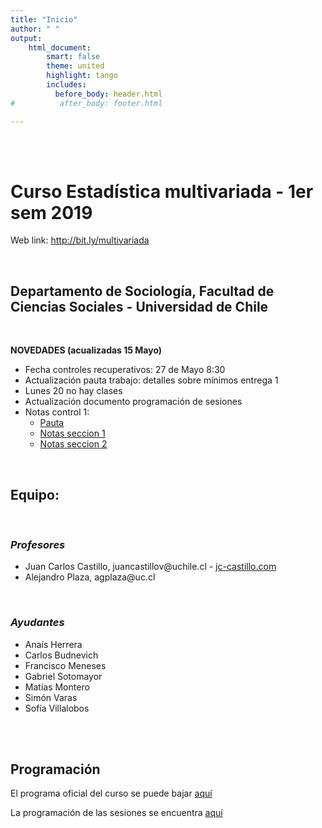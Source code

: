 ```yaml
---
title: "Inicio"
author: " "
output:
    html_document:
        smart: false
        theme: united
        highlight: tango
        includes:
          before_body: header.html
#          after_body: footer.html

---
```


<!---
Para rendir el sitio desde terminal R:
rmarkdown::render_site(encoding = 'UTF-8')
--->

<br/>
<br/>

# **Curso Estadística multivariada - 1er sem 2019**
Web link: [http://bit.ly/multivariada](http://bit.ly/multivariada)

<br/>

## **Departamento de Sociología, Facultad de Ciencias Sociales - Universidad de Chile**

<br/>

<div class="alert alert-info">
  <strong>NOVEDADES (acualizadas 15 Mayo)</strong>

  - Fecha controles recuperativos: 27 de Mayo 8:30
  - Actualización pauta trabajo: detalles sobre mínimos entrega 1
  - Lunes 20 no hay clases
  - Actualización documento programación de sesiones
  - Notas control 1:
    - [Pauta](documents/controles/Control1_pauta.html)
    - [Notas seccion 1](http://bit.ly/2V8ejHm)
    - [Notas seccion 2](http://bit.ly/2V5xgdF)

</div>



<br/>

## **Equipo**:

<br/>

### _Profesores_

  - Juan Carlos Castillo, juancastillov@uchile.cl - [jc-castillo.com](https://jc-castillo.com)
  - Alejandro Plaza, agplaza@uc.cl

<br/>

### _Ayudantes_
  - Anaís Herrera
  - Carlos Budnevich
  - Francisco Meneses
  - Gabriel Sotomayor
  - Matías Montero
  - Simón Varas
  - Sofía Villalobos


<br/>
<br/>

## **Programación**

El programa oficial del curso se puede bajar [aquí](documents/programa/Estadística Multivariada_programa.pdf)

La programación de las sesiones se encuentra [aquí](documents/programa/Multiv2019prog_sesiones.pdf)

